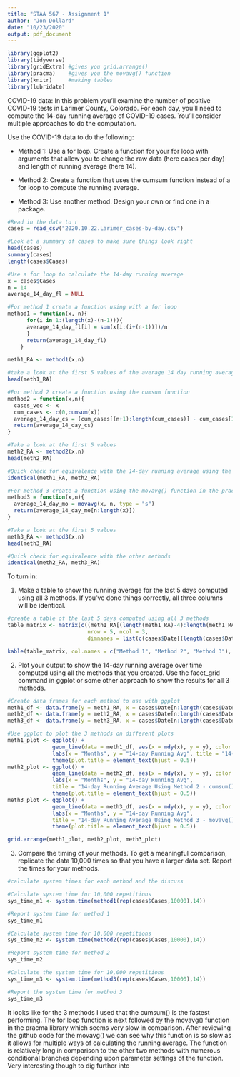 ---
title: "STAA 567 - Assignment 1"
author: "Jon Dollard"
date: "10/23/2020"
output: pdf_document
---

```{r setup, message = FALSE, warning = FALSE}
library(ggplot2)
library(tidyverse)
library(gridExtra) #gives you grid.arrange()
library(pracma)    #gives you the movavg() function
library(knitr)     #making tables
library(lubridate) 
```

COVID-19 data: In this problem you’ll examine the number of positive COVID-19 tests in Larimer
County, Colorado. For each day, you’ll need to compute the 14-day running average of COVID-19 cases.
You’ll consider multiple approaches to do the computation.

Use the COVID-19 data to do the following:

 - Method 1: Use a for loop. Create a function for your for loop with arguments that allow
   you to change the raw data (here cases per day) and length of running average (here 14).
   
 - Method 2: Create a function that uses the cumsum function instead of a for loop to compute the
   running average.
   
 - Method 3: Use another method. Design your own or find one in a package. 
 

```{r, message=FALSE}
#Read in the data to r
cases = read_csv("2020.10.22.Larimer_cases-by-day.csv")

#Look at a summary of cases to make sure things look right
head(cases)
summary(cases)
length(cases$Cases)
```

```{r}
#Use a for loop to calculate the 14-day running average
x = cases$Cases
n = 14
average_14_day_fl = NULL

#For method 1 create a function using with a for loop
method1 = function(x, n){
      for(i in 1:(length(x)-(n-1))){
      average_14_day_fl[i] = sum(x[i:(i+(n-1))])/n
      }
      return(average_14_day_fl)
    }

meth1_RA <- method1(x,n)

#take a look at the first 5 values of the average 14 day running average
head(meth1_RA)
```

```{r}
#For method 2 create a function using the cumsum function
method2 = function(x,n){
  cases_vec <- x
  cum_cases <- c(0,cumsum(x))
  average_14_day_cs = (cum_cases[(n+1):length(cum_cases)] - cum_cases[1:(length(cum_cases)-n)])/n
  return(average_14_day_cs)
}

#Take a look at the first 5 values
meth2_RA <- method2(x,n)
head(meth2_RA)

#Quick check for equivalence with the 14-day running average using the for loop
identical(meth1_RA, meth2_RA)
```

```{r}
#For method 3 create a function using the movavg() function in the pracma library
method3 = function(x,n){
  average_14_day_mo = movavg(x, n, type = "s")
  return(average_14_day_mo[n:length(x)])
}

#Take a look at the first 5 values
meth3_RA <- method3(x,n)
head(meth3_RA)

#Quick check for equivalence with the other methods
identical(meth2_RA, meth3_RA)
```

To turn in:

1. Make a table to show the running average for the last 5 days computed using all 3 methods. If
you’ve done things correctly, all three columns will be identical.

```{r}
#create a table of the last 5 days computed using all 3 methods
table_matrix <- matrix(c((meth1_RA[(length(meth1_RA)-4):length(meth1_RA)]),                                                                             (meth2_RA[(length(meth2_RA)-4):length(meth2_RA)]),                                                                             (meth3_RA[(length(meth3_RA)-4):length(meth3_RA)])),
                         nrow = 5, ncol = 3, 
                         dimnames = list(c(cases$Date[(length(cases$Date)-4):length(cases$Date)])))

kable(table_matrix, col.names = c("Method 1", "Method 2", "Method 3"), align = "ccc", caption = "14 Day Running Average Using 3 Methods")
```


2. Plot your output to show the 14-day running average over time computed using all the methods
that you created. Use the facet_grid command in ggplot or some other approach to show the
results for all 3 methods.

```{r}
#Create data frames for each method to use with ggplot
meth1_df <- data.frame(y = meth1_RA, x = cases$Date[n:length(cases$Date)])
meth2_df <- data.frame(y = meth2_RA, x = cases$Date[n:length(cases$Date)])
meth3_df <- data.frame(y = meth3_RA, x = cases$Date[n:length(cases$Date)])

#Use ggplot to plot the 3 methods on different plots
meth1_plot <- ggplot() +
              geom_line(data = meth1_df, aes(x = mdy(x), y = y), color = "red") +
              labs(x = "Months", y = "14-day Running Avg", title = "14-day Running Average Using Method 1 - For Looping") +
              theme(plot.title = element_text(hjust = 0.5))
meth2_plot <- ggplot() +
              geom_line(data = meth2_df, aes(x = mdy(x), y = y), color = "blue") +
              labs(x = "Months", y = "14-day Running Avg", 
              title = "14-day Running Average Using Method 2 - cumsum() Function") +               
              theme(plot.title = element_text(hjust = 0.5))
meth3_plot <- ggplot() +
              geom_line(data = meth3_df, aes(x = mdy(x), y = y), color = "green") +
              labs(x = "Months", y = "14-day Running Avg", 
              title = "14-day Running Average Using Method 3 - movavg() Function") +
              theme(plot.title = element_text(hjust = 0.5))

grid.arrange(meth1_plot, meth2_plot, meth3_plot)
```

3. Compare the timing of your methods. To get a meaningful comparison, replicate the data 10,000
times so that you have a larger data set. Report the times for your methods.

```{r}
#calculate system times for each method and the discuss

#Calculate system time for 10,000 repetitions
sys_time_m1 <- system.time(method1(rep(cases$Cases,10000),14))

#Report system time for method 1
sys_time_m1

#Calculate system time for 10,000 repetitions
sys_time_m2 <- system.time(method2(rep(cases$Cases,10000),14)) 

#Report system time for method 2
sys_time_m2

#Calculate the system time for 10,000 repetitions
sys_time_m3 <- system.time(method3(rep(cases$Cases,10000),14)) 

#Report the system time for method 3
sys_time_m3
```

It looks like for the 3 methods I used that the cumsum() is the fastest performing.  The for loop function is next followed by the movavg() function in the pracma library which seems very slow in comparison.  After reviewing the github code for the movavg() we can see why this function is so slow as it allows for multiple ways of calculating the running average.  The function is relatively long in comparison to the other two methods with numerous conditional branches depending upon parameter settings of the function.  Very interesting though to dig further into 




































